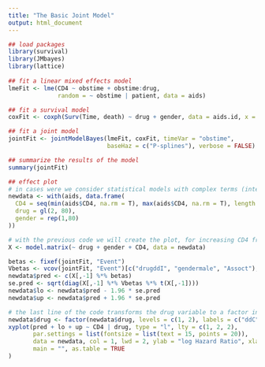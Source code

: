 ```yaml
---
title: "The Basic Joint Model"
output: html_document
---
```



```r
## load packages
library(survival)
library(JMbayes)
library(lattice)
    
## fit a linear mixed effects model
lmeFit <- lme(CD4 ~ obstime + obstime:drug,
              random = ~ obstime | patient, data = aids)

## fit a survival model
coxFit <- coxph(Surv(Time, death) ~ drug + gender, data = aids.id, x = TRUE)

## fit a joint model
jointFit <- jointModelBayes(lmeFit, coxFit, timeVar = "obstime",
                            baseHaz = c("P-splines"), verbose = FALSE)

## summarize the results of the model
summary(jointFit)

## effect plot
# in cases were we consider statistical models with complex terms (interactions and nonlinear terms), the regression coefficients we obtain in the output do not have a straightforward interpretation. In these settings, we can use effect plots to communicate the results of the model. The first step is to specify a dataset that contains combinations of values for the covariates of the model based on which we will create the plot. In our example, we can create a single figure for each drug group and increasing CD4
newdata <- with(aids, data.frame(
  CD4 = seq(min(aids$CD4, na.rm = T), max(aids$CD4, na.rm = T), length.out = 80),
  drug = gl(2, 80),
  gender = rep(1,80)
))

# with the previous code we will create the plot, for increasing CD4 from min CD4 to max CD4, females, and both drug and placebo. Next, we obtain the predictions from the model (these are in the log-hazard scale), and we calculate the 95% confidence interval
X <- model.matrix(~ drug + gender + CD4, data = newdata)

betas <- fixef(jointFit, "Event")
Vbetas <- vcov(jointFit, "Event")[c("drugddI", "gendermale", "Assoct"), c("drugddI", "gendermale", "Assoct")]
newdata$pred <- c(X[,-1] %*% betas)
se.pred <- sqrt(diag(X[,-1] %*% Vbetas %*% t(X[,-1])))
newdata$lo <- newdata$pred - 1.96 * se.pred
newdata$up <- newdata$pred + 1.96 * se.pred

# the last line of the code transforms the drug variable to a factor in order to have a more visible label in the plot that is produced with the following code
newdata$drug <- factor(newdata$drug, levels = c(1, 2), labels = c("ddC", "ddI"))
xyplot(pred + lo + up ~ CD4 | drug, type = "l", lty = c(1, 2, 2), 
       par.settings = list(fontsize = list(text = 15, points = 20)),
       data = newdata, col = 1, lwd = 2, ylab = "log Hazard Ratio", xlab = "CD4",
       main = "", as.table = TRUE
)

```

